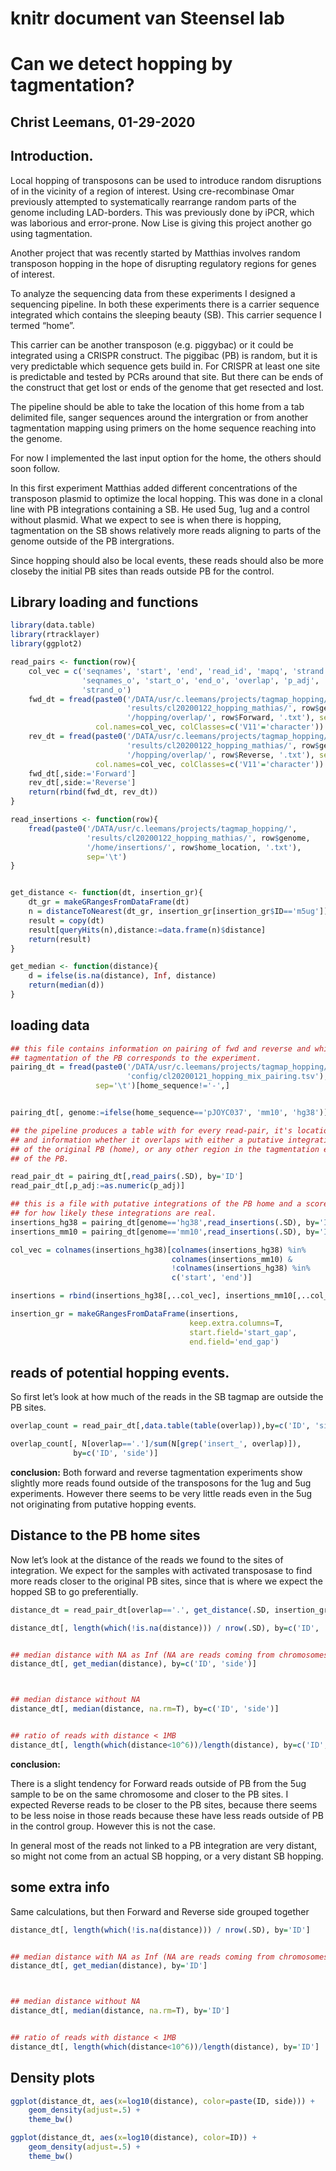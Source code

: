 # knitr document van Steensel lab

# Can we detect hopping by tagmentation?
## Christ Leemans, 01-29-2020

## Introduction.

Local hopping of transposons can be used to introduce random disruptions of
in the vicinity of a region of interest. Using cre-recombinase Omar previously
attempted to systematically rearrange random parts of the genome including
LAD-borders. This was previously done by iPCR, which was laborious and error-prone.
Now Lise is giving this project another go using tagmentation.

Another project that was recently started by Matthias involves random transposon
hopping in the hope of disrupting regulatory regions for genes of interest.

To analyze the sequencing data from these experiments I designed a sequencing
pipeline. In both these experiments there is a carrier sequence integrated which
contains the sleeping beauty (SB). This carrier sequence I termed "home".

This carrier can be another transposon (e.g. piggybac) or it could be integrated
using a CRISPR construct. The piggibac (PB) is random, but it is very predictable
which sequence gets build in. For CRISPR at least one site is predictable and
tested by PCRs around that site. But there can be ends of the construct that get
lost or ends of the genome that get resected and lost.

The pipeline should be able to take the location of this home from a tab
delimited file, sanger sequences around the intergration or from another
tagmentation mapping using primers on the home sequence reaching into the genome.

For now I implemented the last input option for the home, the others should
soon follow.

In this first experiment Matthias added different concentrations of the
transposon plasmid to optimize the local hopping.
This was done in a clonal line with PB integrations containing a SB.
He used 5ug, 1ug and a control without plasmid. What we expect to see is when
there is hopping, tagmentation on the SB shows relatively more reads aligning
to parts of the genome outside of the PB intergrations.

Since hopping should also be local events, these reads should also be more
closeby the initial PB sites than reads outside PB for the control.


## Library loading and functions

```r
library(data.table)
library(rtracklayer)
library(ggplot2)

read_pairs <- function(row){
    col_vec = c('seqnames', 'start', 'end', 'read_id', 'mapq', 'strand',
                'seqnames_o', 'start_o', 'end_o', 'overlap', 'p_adj',
                'strand_o')
    fwd_dt = fread(paste0('/DATA/usr/c.leemans/projects/tagmap_hopping/',
                          'results/cl20200122_hopping_mathias/', row$genome,
                          '/hopping/overlap/', row$Forward, '.txt'), sep='\t',
                   col.names=col_vec, colClasses=c('V11'='character'))
    rev_dt = fread(paste0('/DATA/usr/c.leemans/projects/tagmap_hopping/',
                          'results/cl20200122_hopping_mathias/', row$genome,
                          '/hopping/overlap/', row$Reverse, '.txt'), sep='\t',
                   col.names=col_vec, colClasses=c('V11'='character'))
    fwd_dt[,side:='Forward']
    rev_dt[,side:='Reverse']
    return(rbind(fwd_dt, rev_dt))
}

read_insertions <- function(row){
    fread(paste0('/DATA/usr/c.leemans/projects/tagmap_hopping/',
                 'results/cl20200122_hopping_mathias/', row$genome,
                 '/home/insertions/', row$home_location, '.txt'),
                 sep='\t')
}


get_distance <- function(dt, insertion_gr){
    dt_gr = makeGRangesFromDataFrame(dt)
    n = distanceToNearest(dt_gr, insertion_gr[insertion_gr$ID=='m5ug'])
    result = copy(dt)
    result[queryHits(n),distance:=data.frame(n)$distance]
    return(result)
}

get_median <- function(distance){
    d = ifelse(is.na(distance), Inf, distance)
    return(median(d))
}

```

## loading data


```r
## this file contains information on pairing of fwd and reverse and which
## tagmentation of the PB corresponds to the experiment.
pairing_dt = fread(paste0('/DATA/usr/c.leemans/projects/tagmap_hopping/',
                          'config/cl20200121_hopping_mix_pairing.tsv'),
                   sep='\t')[home_sequence!='-',]


pairing_dt[, genome:=ifelse(home_sequence=='pJOYC037', 'mm10', 'hg38')]

## the pipeline produces a table with for every read-pair, it's location
## and information whether it overlaps with either a putative integration site
## of the original PB (home), or any other region in the tagmentation experiment
## of the PB.

read_pair_dt = pairing_dt[,read_pairs(.SD), by='ID']
read_pair_dt[,p_adj:=as.numeric(p_adj)]

## this is a file with putative integrations of the PB home and a score
## for how likely these integrations are real.
insertions_hg38 = pairing_dt[genome=='hg38',read_insertions(.SD), by='ID']
insertions_mm10 = pairing_dt[genome=='mm10',read_insertions(.SD), by='ID']

col_vec = colnames(insertions_hg38)[colnames(insertions_hg38) %in%
                                    colnames(insertions_mm10) &
                                    !colnames(insertions_hg38) %in%
                                    c('start', 'end')]

insertions = rbind(insertions_hg38[,..col_vec], insertions_mm10[,..col_vec])

insertion_gr = makeGRangesFromDataFrame(insertions,
                                        keep.extra.columns=T,
                                        start.field='start_gap',
                                        end.field='end_gap')
```


## reads of potential hopping events.

So first let's look at how much of the reads in the SB tagmap are outside the
PB sites.


```r
overlap_count = read_pair_dt[,data.table(table(overlap)),by=c('ID', 'side')]

overlap_count[, N[overlap=='.']/sum(N[grep('insert_', overlap)]),
              by=c('ID', 'side')]

```

**conclusion:**
Both forward and reverse tagmentation experiments show slightly more reads
found outside of the transposons for the 1ug and 5ug experiments.
However there seems to be very little reads even in the 5ug not originating
from putative hopping events.



## Distance to the PB home sites

Now let's look at the distance of the reads we found to the sites of integration.
We expect for the samples with activated transposase to find more reads closer
to the original PB sites, since that is where we expect the hopped SB to go
preferentially.

```r
distance_dt = read_pair_dt[overlap=='.', get_distance(.SD, insertion_gr),by='ID']

distance_dt[, length(which(!is.na(distance))) / nrow(.SD), by=c('ID', 'side')]


## median distance with NA as Inf (NA are reads coming from chromosomes without PB)
distance_dt[, get_median(distance), by=c('ID', 'side')]



## median distance without NA
distance_dt[, median(distance, na.rm=T), by=c('ID', 'side')]


## ratio of reads with distance < 1MB
distance_dt[, length(which(distance<10^6))/length(distance), by=c('ID', 'side')]

```

**conclusion:**

There is a slight tendency for Forward reads outside of PB from the 5ug sample
to be on the same chromosome and closer to the PB sites.
I expected Reverse reads to be closer to the PB sites, because there seems to
be less noise in those reads because these have less
reads outside of PB in the control group. However this is not the case.

In general most of the reads not linked to a PB integration are very distant,
so might not come from an actual SB hopping, or a very distant SB hopping.


## some extra info

Same calculations, but then Forward and Reverse side grouped together

```r

distance_dt[, length(which(!is.na(distance))) / nrow(.SD), by='ID']


## median distance with NA as Inf (NA are reads coming from chromosomes without PB)
distance_dt[, get_median(distance), by='ID']



## median distance without NA
distance_dt[, median(distance, na.rm=T), by='ID']


## ratio of reads with distance < 1MB
distance_dt[, length(which(distance<10^6))/length(distance), by='ID']

```

## Density plots

```r

ggplot(distance_dt, aes(x=log10(distance), color=paste(ID, side))) +
    geom_density(adjust=.5) +
    theme_bw()

ggplot(distance_dt, aes(x=log10(distance), color=ID)) +
    geom_density(adjust=.5) +
    theme_bw()

```
